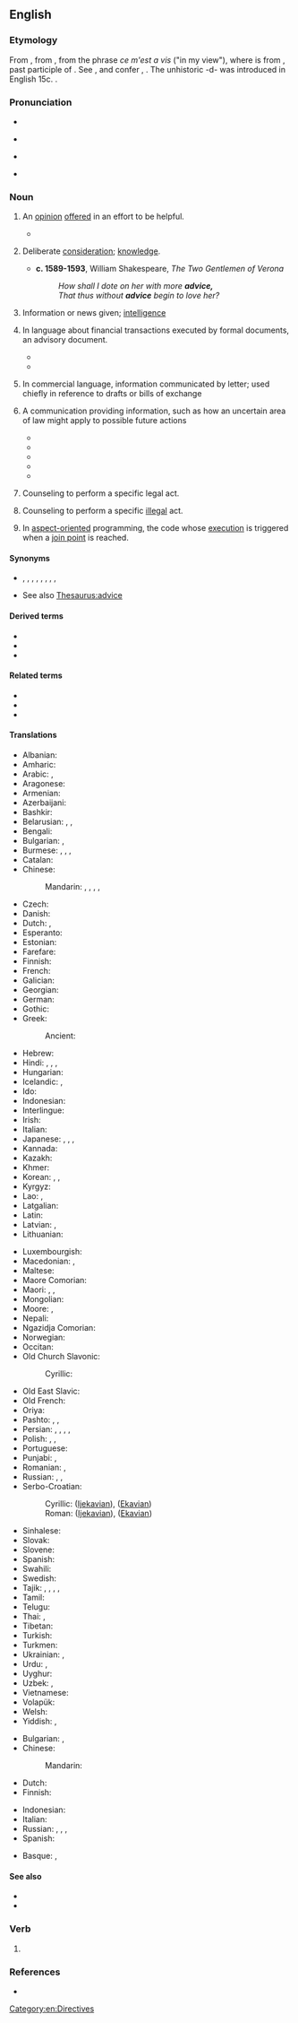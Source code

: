 ==English==
{{wikipedia}}

===Etymology===
From {{inh|en|enm|avys}}, from {{der|en|fro|avis}}, from the phrase ''ce m'est a vis'' ("in my view"), where {{m|fro|vis}} is from {{der|en|la|visus}}, past participle of {{m|la|videre||to see}}. See {{m|en|vision}}, and confer {{m|en|avise}}, {{m|en|advise}}. The unhistoric -d- was introduced in English 15c. {{doublet|en|aviso}}.

===Pronunciation===
* {{audio|en|en-us-advice.ogg|Audio (US)}}
* {{a|RP}} {{IPA|en|/ədˈvaɪs/}}
* {{a|US}} {{IPA|en|/ædˈvaɪs/}}
* {{rhymes|en|aɪs}}

===Noun===
{{en-noun|~}}

# {{lb|en|uncountable}} An [[opinion]] [[offer]]ed in an effort to be helpful.
#: {{ux|en|She was offered various piece of '''advice''' on what to do with her new-found wealth.}}
#* {{quote-book|en|year=1732|author=Benjamin Franklin|title=Poor Richard's Almanack|passage=''We may give '''advice''', but we can not give conduct.''}}
# {{lb|en|uncountable|obsolete}} Deliberate [[consideration]]; [[knowledge]].
#* '''c. 1589-1593''', William Shakespeare, ''The Two Gentlemen of Verona''
#*: ''How shall I dote on her with more '''advice,'''<br> That thus without '''advice''' begin to love her?''
# {{lb|en|archaic|commonly in plural}} Information or news given; [[intelligence]]
#: {{ux|en|late '''advices''' from France}}
# {{lb|en|countable}} In language about financial transactions executed by formal documents, an advisory  document.
#: {{ux|en|An '''advice''' of an incoming settlement payment order may be given to an off-line receiving bank.}}
#* {{quote-book|en|year=1990|author=United States Office of the Federal Register|title=The Code of Federal Regulations of the United States of America|passage=''(g) A Reserve Bank will issue to each depositor following any transaction affecting book-entry securities maintained for such depositor under this part a confirmation thereof in the form of an '''advice''' (serially numbered or otherwise) which shall describe the amount and maturity date thereof, and include pertinent transaction data.''}}
#* {{quote-book|en|year=1992|author=Benjamin Geva|title=The Law of Electronic Funds Transfers - Issue 3|passage=''However, an '''advice''' of an incoming settlement payment order will be given to an off-line receiving bank only when the receiving bank has notified the Reserve Bank in writing''}}
# {{lb|en|uncountable}} In commercial language, information communicated by letter; used chiefly in reference to drafts or bills of exchange
#: {{ux|en|a letter of '''advice'''}}
#: {{rfquotek|en|McElrath}}
# {{lb|en|countable|legal}} A communication providing information, such as how an uncertain area of law might apply to possible future actions
#: {{ux|en|''An '''advice''' issued by a Monitoring Committee could be applicable in a Dutch court''}}
#* {{quote-book|en|year=1992|author=Robert M. MacLean|title=European Community Law Textbook|passage=''Any measure that is not a formal (binding) act within the meaning of article 189 EEC, such as for example an '''advice''', is clearly outside the scope of the action.''}}
#* {{quote-book|en|year=1999|author=J. Vervaele|title=Compliance and Enforcement of European Community Law|passage=''the question arises, whether an '''advice''' issued by a Monitoring Committee would actually be applicable in a Dutch court''}}
#* {{quote-book|en|year=1979|title=Pennsylvania Bulletin - Volume 9 - Page 4072|passage=''the Executive Director will determine which requests will be referred to chief counsel for preparation of an '''advice''' and which requests will be submitted directly to the Commission for an opinion.''}}
#* {{quote-book|en|year=1996|author=Valerie Beardsmore|title=Opinion Writing & Drafting In Tort|passage=''The central purpose of this chapter is, however, to explain how to write an '''advice''' or an opinion.''}}
#* {{quote-book|en|year=1993|title=Chrostwaite's Pennsylvania Municipal Law Reporter |passage=''Documents and submissions to the Commission relating to a request for an opinion or an appeal of an '''advice''' shall be made at least 7 days prior to the meeting of the Commission during which the appeal or opinion will be reviewed ''}}
# {{lb|en|uncountable|legal}} Counseling to perform a specific legal act.
# {{lb|en|uncountable|legal}} Counseling to perform a specific [[illegal]] act.
#: {{rfquotek|en|Wharton}}
# {{lb|en|countable|programming}} In [[aspect-oriented]] programming, the code whose [[execution]] is triggered when a [[join point]] is reached.

====Synonyms====
* {{l|en|counsel}}, {{l|en|suggestion}}, {{l|en|recommendation}}, {{l|en|rede}}, {{l|en|admonition}}, {{l|en|exhortation}}, {{l|en|information}}, {{l|en|tip}}, {{l|en|notice}}
* See also [[Thesaurus:advice]]

====Derived terms====
* {{l|en|advice boat}}
* {{l|en|adviceful}}
* {{l|en|avizefull}}

====Related terms====
* {{l|en|advise}}
* {{l|en|adviso}}
* {{l|en|aviso}}

====Translations====
{{trans-top|opinion recommended or offered, as worthy to be followed; counsel}}
* Albanian: {{t+|sq|këshillë|f}}
* Amharic: {{t|am|ምክር}}
* Arabic: {{t|ar|نَصِيحَة|f}}, {{t|ar|مَشُورَة|f}}
* Aragonese: {{t|an|consello|m}}
* Armenian: {{t+|hy|խորհուրդ}}
* Azerbaijani: {{t+|az|məsləhət}}
* Bashkir: {{t|ba|кәңәш|sc=Cyrl}}
* Belarusian: {{t|be|пара́да|f}}, {{t|be|саве́т|m}}, {{t|be|ра́да|f}}
* Bengali: {{t|bn|পরামর্শ}}
* Bulgarian: {{t+|bg|съве́т|m}}, {{t+|bg|препоръ́ка|f}}
* Burmese: {{t+|my|အကြံပေးချက်}}, {{t+|my|အကြံ}}, {{t+|my|ဩဝါဒ}}, {{t+|my|ပြောစကား}}
* Catalan: {{t+|ca|consell|m}}
* Chinese:
*: Mandarin: {{t+|cmn|勸告}}, {{t+|cmn|劝告|tr=quàngào}}, {{t+|cmn|忠告|tr=zhōnggào}}, {{t+|cmn|建議}}, {{t+|cmn|建议|tr=jiànyì}}
* Czech: {{t+|cs|rada|f}}
* Danish: {{t|da|råd|n}}
* Dutch: {{t+|nl|raad|m}}, {{t+|nl|advies|n}}
* Esperanto: {{t|eo|konsilo}}
* Estonian: {{t|et|nõu}}
* Farefare: {{t|gur|sɩka}}
* Finnish: {{t+|fi|neuvo}}
* French: {{t+|fr|conseil|m}}
* Galician: {{t|gl|consello|m}}
* Georgian: {{t|ka|რჩევა}}
* German: {{t+|de|Rat|m}}
* Gothic: {{t|got|𐍂𐌰𐌲𐌹𐌽|n}}
* Greek: {{t+|el|συμβουλή|f}}
*: Ancient: {{t|grc|συμβουλή|f}}
* Hebrew: {{t+|he|עֵצָה|f|tr=eitsá}}
* Hindi: {{t+|hi|सलाह|f}}, {{t+|hi|परामर्श|m}}, {{t+|hi|सलाह|f}}, {{t+|hi|नसीहत|f}}
* Hungarian: {{t+|hu|tanács}}
* Icelandic: {{t+|is|ráð|n}}, {{t|is|ábending|f}}
* Ido: {{t+|io|konsilo}}
* Indonesian: {{t+|id|advis}}
* Interlingue: {{t|ie|consilie}}
* Irish: {{t|ga|airle|f}}
* Italian: {{t+|it|consiglio|m}}
* Japanese: {{t+|ja|助言|tr=じょげん, jogen}}, {{t+|ja|注意|tr=ちゅうい, chūi}}, {{t+|ja|忠告|tr=ちゅうこく, chūkoku}}, {{t+|ja|アドバイス|tr=adobaisu}}
* Kannada: {{t-needed|kn}}
* Kazakh: {{t+|kk|кеңес}}
* Khmer: {{t+|km|ដំបូន្មាន}}
* Korean: {{t+|ko|조언}}, {{t+|ko|충고}}, {{t+|ko|권고}}
* Kyrgyz: {{t+|ky|кеңеш}}
* Lao: {{t|lo|ຄຳແນະນຳ}}, {{t|lo|ປະກອນ}}
* Latgalian: {{t|ltg|padūms}}
* Latin: {{t|la|cōnsilium|n}}
* Latvian: {{t|lv|padoms|m}}, {{t|lv|padoms}}
* Lithuanian: {{t|lt|patarimas|m}}
{{trans-mid}}
* Luxembourgish: {{t+|lb|Rot|m}}
* Macedonian: {{t|mk|совет|m}}, {{t|mk|препорака|f}}
* Maltese: {{t|mt|parir|m}}
* Maore Comorian: {{t|swb|fikira}}
* Maori: {{t|mi|whakamāherehere}}, {{t|mi|kupu āwhina}}, {{t|mi|kupu tohutohu}}
* Mongolian: {{t+|mn|зөвлөгөө}}
* Moore: {{t|mos|saglgo}}, {{t|mos|saoglgo}}
* Nepali: {{t|ne|सल्लाह​}}
* Ngazidja Comorian: {{t|zdj|waswia}}
* Norwegian: {{t+|no|råd|n}}
* Occitan: {{t+|oc|conselh|m}}
* Old Church Slavonic:
*: Cyrillic: {{t|cu|съвѣтъ|m}}
* Old East Slavic: {{t|orv|съвѣтъ|m}}
* Old French: {{t|fro|cunseill}}
* Oriya: {{t|or|ଉପଦେଶ}}
* Pashto: {{t|ps|مصلحت|m|tr=maslehát}}, {{t+|ps|نصيحت|m|tr=nasihát}}, {{t|ps|پند|m|tr=pand}}
* Persian: {{t+|fa|پند|tr=pand}}, {{t+|fa|اندرز|tr=andarz|}}, {{t+|fa|نصیحت|tr=nasihat}}, {{t+|fa|توصیه|tr=tousiye}}, {{t+|fa|مصلحت|tr=maslehat}}
* Polish: {{t+|pl|rada|f}}, {{t+|pl|porada|f}}, {{t+|pl|wskazówka|f}}
* Portuguese: {{t+|pt|conselho|m}}
* Punjabi: {{t+|pa|ਸਲਾਹ}}, {{t|pa|ਨਸੀਹਤ}}
* Romanian: {{t+|ro|sfat|n}}, {{t+|ro|îndrumare|f}}
* Russian: {{t+|ru|сове́т|m}}, {{t+|ru|рекоменда́ция|f}}, {{t+|ru|наставле́ние|n}}
* Serbo-Croatian:
*: Cyrillic: {{t|sh|са́вјет|m}} ([[Ijekavian]]), {{t|sh|са́вет|m}} ([[Ekavian]])
*: Roman: {{t+|sh|sávjet|m}} ([[Ijekavian]]), {{t+|sh|sávet|m}} ([[Ekavian]])
* Sinhalese: {{t+|si|අවවාදය}}
* Slovak: {{t|sk|rada|f}}
* Slovene: {{t+|sl|nasvet|m}}
* Spanish: {{t+|es|consejo|m}}
* Swahili: {{t+|sw|ushauri}}
* Swedish: {{t+|sv|råd|n}}
* Tajik: {{t+|tg|маслиҳат}}, {{t|tg|насиҳат}}, {{t+|tg|панд}}, {{t|tg|машварат}}, {{t|tg|тавсия}}
* Tamil: {{t+|ta|அறிவுரை}}
* Telugu: {{t+|te|సలహా}}
* Thai: {{t|th|คำแนะนำ}}, {{t|th|อาเทศ}}
* Tibetan: {{t-needed|bo}}
* Turkish: {{t+|tr|tavsiye}} {{t+|tr|öneri}} {{t+|tr|öğüt}}
* Turkmen: {{t|tk|maslahat}}
* Ukrainian: {{t+|uk|ра́да|f}}, {{t+|uk|пора́да|f}}
* Urdu: {{t|ur|صلاح|f|tr=salāh}}, {{t|ur|نصیحت|f|tr=nasīhat}}
* Uyghur: {{t|ug|مەسلىھەت}}
* Uzbek: {{t+|uz|maslahat}}, {{t+|uz|kengash}}
* Vietnamese: {{t|vi|lời khuyên}}
* Volapük: {{t+|vo|konsäl}}
* Welsh: {{t+|cy|cyngor|m}}
* Yiddish: {{t|yi|עצה|f|tr=eytse}}, {{t|yi|ייצע|f}}
{{trans-bottom}}

{{trans-top|information or notice given}}
* Bulgarian: {{t+|bg|изве́стие|n}}, {{t+|bg|съобще́ние|n}}
* Chinese:
*: Mandarin: {{t-needed|cmn}}
* Dutch: {{t+|nl|aankondiging|f}}
* Finnish: {{t+|fi|tieto}}
{{trans-mid}}
* Indonesian: {{t+|id|advis}}
* Italian: {{t+|it|avviso|m}}
* Russian: {{t+|ru|сообще́ние|n}}, {{t+|ru|изве́стие|n}}, {{t+|ru|извеще́ние|n}}, {{t+|ru|уведомле́ние|n}}
* Spanish: {{t+|es|aviso|m}}
{{trans-bottom}}

{{checktrans-top}}
* Basque: {{t-check|eu|aholku}}, {{t-check|eu|jakinarazpen}}
{{trans-mid}}
{{trans-bottom}}

====See also====
* {{l|en|advice boat}}
* {{l|en|take advice}}

===Verb===
{{head|en|misspelling}}

# {{misspelling of|en|advise}}

===References===
* {{R:Webster 1913}}

[[Category:en:Directives]]